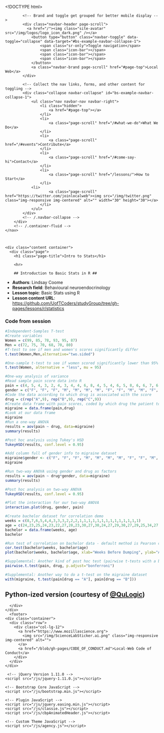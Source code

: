 <!DOCTYPE html>
<html class="sticky-footer">

  <head>
    <meta charset="utf-8">
    <meta http-equiv="X-UA-Compatible" content="IE=edge">
    <title>Intro to Stats</title>
    <meta name="viewport" content="width=device-width">
    <meta name="description" content="This project is about creating a bridge between newbies on Internet and remote volunteers who don’t have time to go and teach them regularly. We are localizing web literacy content to create an accessible place for school kids to be educated in their local language. The organization will produce short lectures in the form of YouTube videos in localized Indian language for teachers and parents to understand as an introduction, with a vision to encourage and teach other people to contribute and localize their web literacy content. The website will also include supplementary practice exercises and tools for educators. All resources will be open source and available to users of the website. The website and its content will be provided mainly in Indian dialects, but contributors are also encouraged to localize content in their local languages like French, Spanish, Botswana..">
    <link rel="canonical" href="/lessons/r/statistics/lesson.Rmd">


    <!-- Custom CSS & Bootstrap Core CSS - Uses Bootswatch Flatly Theme: https://bootswatch.com/flatly/ -->
    <link rel="stylesheet" href="/style.css">

    <!-- Custom Fonts -->
    <link rel="stylesheet" href="/css/font-awesome/css/font-awesome.min.css">
    <link href="https://fonts.googleapis.com/css?family=Montserrat:400,700" rel="stylesheet" type="text/css">
    <link href="https://fonts.googleapis.com/css?family=Lato:400,700,400italic,700italic" rel="stylesheet" type="text/css">
    <link href='https://fonts.googleapis.com/css?family=Droid+Serif:400,700,400italic,700italic' rel='stylesheet' type='text/css'>
    <link href='https://fonts.googleapis.com/css?family=Roboto+Slab:400,100,300,700' rel='stylesheet' type='text/css'>
    <link href="https://fonts.googleapis.com/css?family=Pacifico" rel="stylesheet">
    <link rel="shortcut icon" type="image/png" href="/img/logos/local-web.png">

    <!-- HTML5 Shim and Respond.js IE8 support of HTML5 elements and media queries -->
    <!-- WARNING: Respond.js doesn't work if you view the page via file:// -->
    <!--[if lt IE 9]>
        <script src="https://oss.maxcdn.com/libs/html5shiv/3.7.0/html5shiv.js"></script>
        <script src="https://oss.maxcdn.com/libs/respond.js/1.4.2/respond.min.js"></script>
    <![endif]-->
</head>


  <body id="page-top" class="index no-header sticky-footer">
    <!-- Navigation -->
    <nav class="navbar navbar-default navbar-fixed-top">
        <div class="container">
            <!-- Brand and toggle get grouped for better mobile display -->
            <div class="navbar-header page-scroll">
              <a href="/"><img class="site-avatar" src="/img/logos/logo_icon_dark.png" /></a>
                <button type="button" class="navbar-toggle" data-toggle="collapse" data-target="#bs-example-navbar-collapse-1">
                    <span class="sr-only">Toggle navigation</span>
                    <span class="icon-bar"></span>
                    <span class="icon-bar"></span>
                    <span class="icon-bar"></span>
                </button>
                <a class="navbar-brand page-scroll" href="#page-top">Local Web</a>
            </div>

            <!-- Collect the nav links, forms, and other content for toggling -->
            <div class="collapse navbar-collapse" id="bs-example-navbar-collapse-1">
                <ul class="nav navbar-nav navbar-right">
                    <li class="hidden">
                        <a href="#page-top"></a>
                    </li>
                    <li>
                        <a class="page-scroll" href="/#what-we-do">What We Do</a>
                    </li>
                    <li>
                        <a class="page-scroll" href="/#events">Contribute</a>
                    </li>
                    <li>
                        <a class="page-scroll" href="/#come-say-hi">Contact</a>
                    </li>
                    <li>
                        <a class="page-scroll" href="/lessons/">How to Start</a>
                    </li>
	            <li>
                        <a class="page-scroll" href="https://twitter.com/joinlocalweb"><img src="/img/twitter.png" class="img-responsive img-centered" alt="" width="30" height="30"></a>
                    </li>
                </ul>
            </div>
            <!-- /.navbar-collapse -->
        </div>
        <!-- /.container-fluid -->
    </nav>



    <div class="content container">
      <div class="page">
        <h1 class="page-title">Intro to Stats</h1>

        <hr>

        ## Introduction to Basic Stats in R ##

- **Authors**: Lindsay Coome
- **Research field**: Behavioural neuroendocrinology
- **Lesson topic**: Basic Stats using R
- **Lesson content URL**: <https://github.com/UofTCoders/studyGroup/tree/gh-pages/lessons/r/statistics>

### Code from session

```r
#Independent-Samples T-test
#Create variables
Women = c(99, 85, 78, 93, 95, 87)
Men = c(72, 75, 70, 68, 70, 80)
#T-test to see if men and women's scores significantly differ
t.test(Women,Men,alternative="two.sided") 

#One-sample t-test to see if women scored significantly lower than 95% on the test
t.test(Women, alternative = "less", mu = 95)

#One-way analysis of variance
#Read sample pain score data into R
pain = c(4, 5, 4, 3, 2, 4, 3, 4, 4, 6, 8, 4, 5, 4, 6, 5, 8, 6, 6, 7, 6, 6, 7, 5, 6, 5, 5)
gender = c("F", "F", "F", "M", "M", "M", "M", "F", "F", "M", "M", "F", "F", "F", "M", "F", "M", "M", "M", "F", "F", "F", "F", "M", "F", "M", "M")
#Code the data according to which drug is associated with the score
drug = c(rep("A",9), rep("B",9), rep("C",9))
#Create data frame with pain scores, coded by which drug the patient took
migraine = data.frame(pain,drug)
#Look at our data frame
migraine
#Run a one-way ANOVA
results = aov(pain ~ drug, data=migraine)
summary(results)

#Post hoc analysis using Tukey's HSD
TukeyHSD(results, conf.level = 0.95)

#Add column full of gender info to migraine dataset
migraine$gender <- c("F", "F", "F", "M", "M", "M", "M", "F", "F", "M", "M", "F", "F", "F", "M", "F", "M", "M", "M", "F", "F", "F", "F", "M", "F", "M", "M")
migraine

#Run two-way ANOVA using gender and drug as factors
results = aov(pain ~ drug*gender, data=migraine)
summary(results)

#Post hoc analysis on two-way ANOVA
TukeyHSD(results, conf.level = 0.95)

#Plot the interaction for our two-way ANOVA
interaction.plot(drug, gender, pain)

#Create bachelor dataset for correlation demo
weeks = c(8,7,6,5,4,4,3,3,3,2,2,2,1,1,1,1,1,1,1,1,1,1,1,1,1,1)
age = c(24,23,25,24,23,22,27,28,23,30,27,30,24,27,29,30,27,29,25,34,27,22,25,28,28,23)
bachelor = data.frame(weeks, age)
bachelor

#Run test of correlation on bachelor data - default method is Pearson correlation
cor.test(bachelor$weeks, bachelor$age)
plot(bachelor$weeks, bachelor$age, xlab="Weeks Before Dumping", ylab="Age of Contestant") 

#Supplemental: Another kind of post hoc test (pairwise t-tests with a bonferroni correction) on the migraine dataset
pairwise.t.test(pain, drug, p.adjust="bonferroni")

#Supplemental: Another way to do a t-test on the migraine dataset
with(migraine, t.test(pain[drug == "A"], pain[drug == "B"]))
```



# Python-ized version (courtesy of [@QuLogic](https://github.com/QuLogic))

<script src="https://gist.github.com/QuLogic/4477f0e884ebd29ffe80.js"></script>

      </div>
    </div>
      <footer>
    <div class="container">
      <div class="row">
        <div class="col-lg-12">
          <a href="https://www.mozillascience.org">
            <img src="/img/ScienceLabSticker.ai.png" class="img-responsive img-centered" alt="">
          </a>
          <a href="/blob/gh-pages/CODE_OF_CONDUCT.md">Local-Web Code of Conduct</a>
        </div>
      </div>
    </div>
  </footer>

     <!-- jQuery Version 1.11.0 -->
    <script src="/js/jquery-1.11.0.js"></script>

    <!-- Bootstrap Core JavaScript -->
    <script src="/js/bootstrap.min.js"></script>

    <!-- Plugin JavaScript -->
    <script src="/js/jquery.easing.min.js"></script>
    <script src="/js/classie.js"></script>
    <script src="/js/cbpAnimatedHeader.js"></script>

    <!-- Custom Theme JavaScript -->
    <script src="/js/agency.js"></script>

  </body>
</html>
